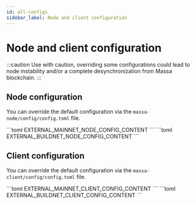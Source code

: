 ```yaml
---
id: all-configs
sidebar_label: Node and client configuration
---
```



# Node and client configuration

:::caution
Use with caution, overriding some configurations could lead to node
instability and/or a complete desynchronization from Massa blockchain.
:::

## Node configuration

You can override the default configuration via
the `massa-node/config/config.toml` file.

<!-- The content will be added at build time via ./scripts/download-configs.sh -->
<Tabs>

  <TabItem value="mainnet" label="👷 MainNet" default>
```toml
EXTERNAL_MAINNET_NODE_CONFIG_CONTENT
```
  </TabItem>

  <TabItem value="buildnet" label="👷 BuildNet" default>
```toml
EXTERNAL_BUILDNET_NODE_CONFIG_CONTENT
```
  </TabItem>
</Tabs>

## Client configuration

You can override the default configuration via
the `massa-client/config/config.toml` file.

<!-- The content will be added at build time via ./scripts/download-configs.sh -->
<Tabs>
  <TabItem value="mainnet" label="👷 MainNet" default>
```toml
EXTERNAL_MAINNET_CLIENT_CONFIG_CONTENT
```
  </TabItem>

  <TabItem value="buildnet" label="👷 BuildNet" default>
```toml
EXTERNAL_BUILDNET_CLIENT_CONFIG_CONTENT
```
  </TabItem>
</Tabs>